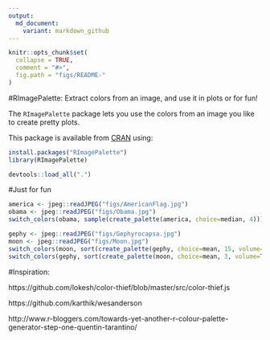 ```yaml
---
output:
  md_document:
    variant: markdown_github
---
```


```r
knitr::opts_chunk$set(
  collapse = TRUE,
  comment = "#>",
  fig.path = "figs/README-"
)
```

#RImagePalette: Extract colors from an image, and use it in plots or for fun!

The `RImagePalette` package lets you use the colors from an image you like to create pretty plots. 

This package is available from [CRAN](https://cran.r-project.org/web/packages/RImagePalette/index.html) using:

```r
install.packages("RImagePalette")
library(RImagePalette)
```
```r
devtools::load_all(".")
```

#Just for fun

```r
america <- jpeg::readJPEG("figs/AmericanFlag.jpg")
obama <- jpeg::readJPEG("figs/Obama.jpg")
switch_colors(obama, sample(create_palette(america, choice=median, 4)))
```
```r
gephy <- jpeg::readJPEG("figs/Gephyrocapsa.jpg")
moon <- jpeg::readJPEG("figs/Moon.jpg")
switch_colors(moon, sort(create_palette(gephy, choice=mean, 15, volume=TRUE)))
switch_colors(gephy, sort(create_palette(moon, choice=mean, 3, volume=TRUE)))
```
#Inspiration:

https://github.com/lokesh/color-thief/blob/master/src/color-thief.js

https://github.com/karthik/wesanderson

http://www.r-bloggers.com/towards-yet-another-r-colour-palette-generator-step-one-quentin-tarantino/

